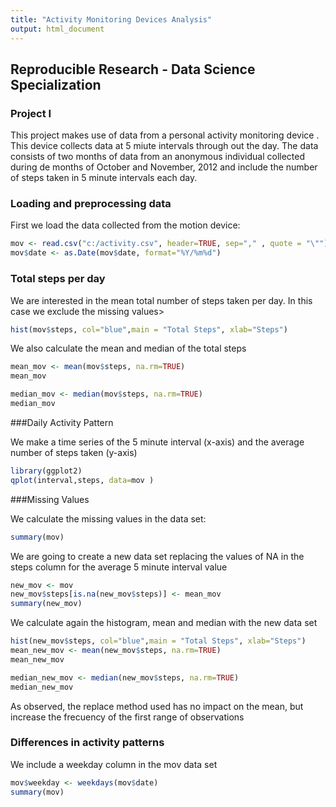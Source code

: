 ```yaml
---
title: "Activity Monitoring Devices Analysis"
output: html_document
---
```


## Reproducible Research - Data Science Specialization

### Project I

This project makes use of data from a personal activity monitoring device . This device collects data at 5 miute intervals through out the day. The data consists of two months of data from an anonymous individual collected during de months of October and November, 2012 and include the number of steps taken in 5 minute intervals each day.


### Loading and preprocessing data

First we load the data collected from the motion device:

```r

mov <- read.csv("c:/activity.csv", header=TRUE, sep="," , quote = "\"")
mov$date <- as.Date(mov$date, format="%Y/%m%d")
```


### Total steps per day

We are interested in the mean total number of steps taken per day. In this case we exclude the missing values>

```r
hist(mov$steps, col="blue",main = "Total Steps", xlab="Steps")
```

We also calculate the mean and median of the total steps

```r
mean_mov <- mean(mov$steps, na.rm=TRUE)
mean_mov

median_mov <- median(mov$steps, na.rm=TRUE)
median_mov
```


###Daily Activity Pattern

We make a time series of the 5 minute interval (x-axis) and the average number of steps taken (y-axis)

```r
library(ggplot2)
qplot(interval,steps, data=mov )
```


###Missing Values

We calculate the missing values in the data set:
```r
summary(mov)
```

We are going to create a new data set replacing the values of NA in the steps column for the average 5 minute interval value

```r
new_mov <- mov
new_mov$steps[is.na(new_mov$steps)] <- mean_mov
summary(new_mov)
```

We calculate again the histogram, mean and median with the new data set

```r
hist(new_mov$steps, col="blue",main = "Total Steps", xlab="Steps")
mean_new_mov <- mean(new_mov$steps, na.rm=TRUE)
mean_new_mov

median_new_mov <- median(new_mov$steps, na.rm=TRUE)
median_new_mov
```

As observed, the replace method used has no impact on the mean, but increase the frecuency of the first range of observations


### Differences in activity patterns

We include a weekday column in the mov data set

```r
mov$weekday <- weekdays(mov$date)
summary(mov)
```